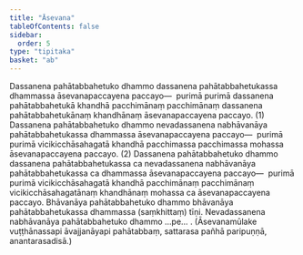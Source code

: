 ```yaml
---
title: "Āsevana"
tableOfContents: false
sidebar:
  order: 5
type: "tipitaka"
basket: "ab"
---
```



<DynamicBreadcrumb />

<Division number="95">

<Paragraph number="1346">
Dassanena pahātabbahetuko dhammo dassanena pahātabbahetukassa dhammassa āsevanapaccayena paccayo—  purimā purimā dassanena pahātabbahetukā khandhā pacchimānaṃ pacchimānaṃ dassanena pahātabbahetukānaṃ khandhānaṃ āsevanapaccayena paccayo. (1)
</Paragraph>

<Paragraph number="1347">
Dassanena pahātabbahetuko dhammo nevadassanena nabhāvanāya pahātabbahetukassa dhammassa āsevanapaccayena paccayo—  purimā purimā vicikicchāsahagatā khandhā pacchimassa pacchimassa mohassa āsevanapaccayena paccayo. (2)
</Paragraph>

<Paragraph number="1348">
Dassanena pahātabbahetuko dhammo dassanena pahātabbahetukassa ca nevadassanena nabhāvanāya pahātabbahetukassa ca dhammassa āsevanapaccayena paccayo—  purimā purimā vicikicchāsahagatā khandhā pacchimānaṃ pacchimānaṃ vicikicchāsahagatānaṃ khandhānaṃ mohassa ca āsevanapaccayena paccayo.
</Paragraph>

<Paragraph number="1349">
Bhāvanāya pahātabbahetuko dhammo bhāvanāya pahātabbahetukassa dhammassa (saṃkhittaṃ) tīṇi.
</Paragraph>

<Paragraph number="1350">
Nevadassanena nabhāvanāya pahātabbahetuko dhammo …pe… . (Āsevanamūlake vuṭṭhānassapi āvajjanāyapi pahātabbaṃ, sattarasa pañhā paripuṇṇā, anantarasadisā.)
</Paragraph>
</Division>